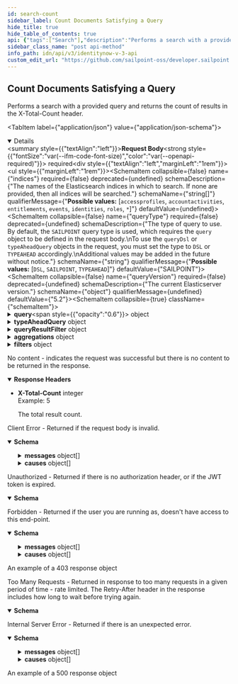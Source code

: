 ```yaml
---
id: search-count
sidebar_label: Count Documents Satisfying a Query
hide_title: true
hide_table_of_contents: true
api: {"tags":["Search"],"description":"Performs a search with a provided query and returns the count of results in the X-Total-Count header.","operationId":"searchCount","requestBody":{"content":{"application/json":{"schema":{"type":"object","properties":{"indices":{"description":"The names of the Elasticsearch indices in which to search. If none are provided, then all indices will be searched.","externalDocs":{"description":"Learn more about search indices here.","url":"https://documentation.sailpoint.com/saas/help/search/searchable-fields.html"},"type":"array","items":{"description":"Enum representing the currently supported indices.\nAdditional values may be added in the future without notice.","type":"string","enum":["accessprofiles","accountactivities","entitlements","events","identities","roles","*"],"example":"identities"},"example":["identities"]},"queryType":{"description":"The type of query to use.  By default, the `SAILPOINT` query type is used, which requires the `query` object to be defined in the request body.\nTo use the `queryDsl` or `typeAheadQuery` objects in the request, you must set the type to `DSL` or `TYPEAHEAD` accordingly.\nAdditional values may be added in the future without notice.","type":"string","enum":["DSL","SAILPOINT","TYPEAHEAD"],"default":"SAILPOINT","example":"SAILPOINT"},"queryVersion":{"allOf":[{"description":"The current Elasticserver version.","type":"string","default":"5.2","example":"5.2"},{"type":"string","description":"The version of the query object.\nThis version number will map to the version of Elasticsearch for the query strings and objects being used."}]},"query":{"type":"object","description":"Query parameters used to construct an Elasticsearch query object.","properties":{"query":{"description":"The query using the Elasticsearch [Query String Query](https://www.elastic.co/guide/en/elasticsearch/reference/5.2/query-dsl-query-string-query.html#query-string) syntax from the Query DSL extended by SailPoint to support Nested queries.","type":"string","example":"name:a*"},"fields":{"description":"The fields to which the specified query will be applied.  The available fields are dependent on the indice(s) being searched on.  Please refer to the response schema of this API for a list of available fields.","type":"array","items":{"type":"string"},"example":["name"]},"timeZone":{"description":"The time zone to be applied to any range query related to dates.","type":"string","example":"America/Chicago"},"innerHit":{"description":"The innerHit query object returns a flattened list of results for the specified nested type.","type":"object","required":["query","type"],"properties":{"query":{"description":"The search query using the Elasticsearch [Query String Query](https://www.elastic.co/guide/en/elasticsearch/reference/5.2/query-dsl-query-string-query.html#query-string) syntax from the Query DSL extended by SailPoint to support Nested queries.","type":"string","example":"source.name:\\\"Active Directory\\\""},"type":{"description":"The nested type to use in the inner hits query.  The nested type [Nested Type](https://www.elastic.co/guide/en/elasticsearch/reference/current/nested.html) refers to a document \"nested\" within another document. For example, an identity can have nested documents for access, accounts, and apps.","type":"string","example":"access"}}}}},"queryDsl":{"description":"The search query using the Elasticsearch [Query DSL](https://www.elastic.co/guide/en/elasticsearch/reference/7.10/query-dsl.html) syntax.","type":"object","example":{"match":{"name":"john.doe"}}},"typeAheadQuery":{"type":"object","description":"Query parameters used to construct an Elasticsearch type ahead query object.  The typeAheadQuery performs a search for top values beginning with the typed values. For example, typing \"Jo\" results in top hits matching \"Jo.\" Typing \"Job\" results in top hits matching \"Job.\" ","required":["query","field"],"properties":{"query":{"description":"The type ahead query string used to construct a phrase prefix match query.","type":"string","example":"Work"},"field":{"description":"The field on which to perform the type ahead search.","type":"string","example":"source.name"},"nestedType":{"description":"The nested type.","type":"string","example":"access"},"maxExpansions":{"description":"The number of suffixes the last term will be expanded into.\nInfluences the performance of the query and the number results returned.\nValid values: 1 to 1000.","type":"integer","format":"int32","minimum":1,"maximum":1000,"default":10,"example":10}}},"includeNested":{"description":"Indicates whether nested objects from returned search results should be included.","type":"boolean","default":true,"example":true},"queryResultFilter":{"type":"object","description":"Allows the query results to be filtered by specifying a list of fields to include and/or exclude from the result documents.","properties":{"includes":{"description":"The list of field names to include in the result documents.","type":"array","items":{"type":"string"},"example":["name","displayName"]},"excludes":{"description":"The list of field names to exclude from the result documents.","type":"array","items":{"type":"string"},"example":["stacktrace"]}}},"aggregationType":{"description":"Enum representing the currently available query languages for aggregations, which are used to perform calculations or groupings on search results.\n\nAdditional values may be added in the future without notice.\n","type":"string","enum":["DSL","SAILPOINT"],"default":"DSL","example":"DSL"},"aggregationsVersion":{"allOf":[{"description":"The current Elasticserver version.","type":"string","default":"5.2","example":"5.2"},{"type":"string","description":"The version of the language being used for aggregation queries.\nThis version number will map to the version of Elasticsearch for the aggregation query object."}]},"aggregationsDsl":{"description":"The aggregation search query using Elasticsearch [Aggregations](https://www.elastic.co/guide/en/elasticsearch/reference/5.2/search-aggregations.html) syntax.","type":"object","example":{}},"aggregations":{"description":"The aggregation’s specifications, such as the groupings and calculations to be performed.\n","allOf":[{"type":"object","properties":{"nested":{"type":"object","description":"The nested aggregation object.","required":["name","type"],"properties":{"name":{"description":"The name of the nested aggregate to be included in the result.","type":"string","example":"id"},"type":{"description":"The type of the nested object.","type":"string","example":"access"}}},"metric":{"type":"object","description":"The calculation done on the results of the query","required":["name","field"],"properties":{"name":{"description":"The name of the metric aggregate to be included in the result.\nIf the metric aggregation is omitted, the resulting aggregation will be a count of the documents in the search results.","type":"string","example":"Access Name Count"},"type":{"description":"Enum representing the currently supported metric aggregation types.\nAdditional values may be added in the future without notice.","type":"string","enum":["COUNT","UNIQUE_COUNT","AVG","SUM","MEDIAN","MIN","MAX"],"default":"UNIQUE_COUNT","example":"COUNT"},"field":{"description":"The field the calculation is performed on.\n\nPrefix the field name with '@' to reference a nested object.\n","type":"string","example":"@access.name"}}},"filter":{"type":"object","description":"An additional filter to constrain the results of the search query.","required":["name","field","value"],"properties":{"name":{"description":"The name of the filter aggregate to be included in the result.","type":"string","example":"Entitlements"},"type":{"description":"Enum representing the currently supported filter aggregation types.\nAdditional values may be added in the future without notice.","type":"string","enum":["TERM"],"default":"TERM","example":"TERM"},"field":{"description":"The search field to apply the filter to.\n\nPrefix the field name with '@' to reference a nested object.\n","type":"string","example":"access.type"},"value":{"description":"The value to filter on.","type":"string","example":"ENTITLEMENT"}}},"bucket":{"type":"object","description":"The bucket to group the results of the aggregation query by.","required":["name","field"],"properties":{"name":{"description":"The name of the bucket aggregate to be included in the result.","type":"string","example":"Identity Locations"},"type":{"description":"Enum representing the currently supported bucket aggregation types.\nAdditional values may be added in the future without notice.","type":"string","enum":["TERMS"],"default":"TERMS","example":"TERMS"},"field":{"description":"The field to bucket on.\nPrefix the field name with '@' to reference a nested object.","type":"string","example":"attributes.city"},"size":{"description":"Maximum number of buckets to include.","type":"integer","format":"int32","example":100},"minDocCount":{"description":"Minimum number of documents a bucket should have.","type":"integer","format":"int32","example":2}}}}},{"type":"object","properties":{"subAggregation":{"description":"Aggregation to be performed on the result of the parent bucket aggregation.","allOf":[{"type":"object","properties":{"nested":{"type":"object","description":"The nested aggregation object.","required":["name","type"],"properties":{"name":{"description":"The name of the nested aggregate to be included in the result.","type":"string","example":"id"},"type":{"description":"The type of the nested object.","type":"string","example":"access"}}},"metric":{"type":"object","description":"The calculation done on the results of the query","required":["name","field"],"properties":{"name":{"description":"The name of the metric aggregate to be included in the result.\nIf the metric aggregation is omitted, the resulting aggregation will be a count of the documents in the search results.","type":"string","example":"Access Name Count"},"type":{"description":"Enum representing the currently supported metric aggregation types.\nAdditional values may be added in the future without notice.","type":"string","enum":["COUNT","UNIQUE_COUNT","AVG","SUM","MEDIAN","MIN","MAX"],"default":"UNIQUE_COUNT","example":"COUNT"},"field":{"description":"The field the calculation is performed on.\n\nPrefix the field name with '@' to reference a nested object.\n","type":"string","example":"@access.name"}}},"filter":{"type":"object","description":"An additional filter to constrain the results of the search query.","required":["name","field","value"],"properties":{"name":{"description":"The name of the filter aggregate to be included in the result.","type":"string","example":"Entitlements"},"type":{"description":"Enum representing the currently supported filter aggregation types.\nAdditional values may be added in the future without notice.","type":"string","enum":["TERM"],"default":"TERM","example":"TERM"},"field":{"description":"The search field to apply the filter to.\n\nPrefix the field name with '@' to reference a nested object.\n","type":"string","example":"access.type"},"value":{"description":"The value to filter on.","type":"string","example":"ENTITLEMENT"}}},"bucket":{"type":"object","description":"The bucket to group the results of the aggregation query by.","required":["name","field"],"properties":{"name":{"description":"The name of the bucket aggregate to be included in the result.","type":"string","example":"Identity Locations"},"type":{"description":"Enum representing the currently supported bucket aggregation types.\nAdditional values may be added in the future without notice.","type":"string","enum":["TERMS"],"default":"TERMS","example":"TERMS"},"field":{"description":"The field to bucket on.\nPrefix the field name with '@' to reference a nested object.","type":"string","example":"attributes.city"},"size":{"description":"Maximum number of buckets to include.","type":"integer","format":"int32","example":100},"minDocCount":{"description":"Minimum number of documents a bucket should have.","type":"integer","format":"int32","example":2}}}}},{"type":"object","properties":{"subAggregation":{"type":"object","properties":{"nested":{"type":"object","description":"The nested aggregation object.","required":["name","type"],"properties":{"name":{"description":"The name of the nested aggregate to be included in the result.","type":"string","example":"id"},"type":{"description":"The type of the nested object.","type":"string","example":"access"}}},"metric":{"type":"object","description":"The calculation done on the results of the query","required":["name","field"],"properties":{"name":{"description":"The name of the metric aggregate to be included in the result.\nIf the metric aggregation is omitted, the resulting aggregation will be a count of the documents in the search results.","type":"string","example":"Access Name Count"},"type":{"description":"Enum representing the currently supported metric aggregation types.\nAdditional values may be added in the future without notice.","type":"string","enum":["COUNT","UNIQUE_COUNT","AVG","SUM","MEDIAN","MIN","MAX"],"default":"UNIQUE_COUNT","example":"COUNT"},"field":{"description":"The field the calculation is performed on.\n\nPrefix the field name with '@' to reference a nested object.\n","type":"string","example":"@access.name"}}},"filter":{"type":"object","description":"An additional filter to constrain the results of the search query.","required":["name","field","value"],"properties":{"name":{"description":"The name of the filter aggregate to be included in the result.","type":"string","example":"Entitlements"},"type":{"description":"Enum representing the currently supported filter aggregation types.\nAdditional values may be added in the future without notice.","type":"string","enum":["TERM"],"default":"TERM","example":"TERM"},"field":{"description":"The search field to apply the filter to.\n\nPrefix the field name with '@' to reference a nested object.\n","type":"string","example":"access.type"},"value":{"description":"The value to filter on.","type":"string","example":"ENTITLEMENT"}}},"bucket":{"type":"object","description":"The bucket to group the results of the aggregation query by.","required":["name","field"],"properties":{"name":{"description":"The name of the bucket aggregate to be included in the result.","type":"string","example":"Identity Locations"},"type":{"description":"Enum representing the currently supported bucket aggregation types.\nAdditional values may be added in the future without notice.","type":"string","enum":["TERMS"],"default":"TERMS","example":"TERMS"},"field":{"description":"The field to bucket on.\nPrefix the field name with '@' to reference a nested object.","type":"string","example":"attributes.city"},"size":{"description":"Maximum number of buckets to include.","type":"integer","format":"int32","example":100},"minDocCount":{"description":"Minimum number of documents a bucket should have.","type":"integer","format":"int32","example":2}}}},"description":"Aggregation to be performed on the result of the parent bucket aggregation."}}}]}}}]},"sort":{"description":"The fields to be used to sort the search results. Use + or - to specify the sort direction.","type":"array","items":{"type":"string","example":["displayName","+id"]}},"searchAfter":{"description":"Used to begin the search window at the values specified.\nThis parameter consists of the last values of the sorted fields in the current record set.\nThis is used to expand the Elasticsearch limit of 10K records by shifting the 10K window to begin at this value.\nIt is recommended that you always include the ID of the object in addition to any other fields on this parameter in order to ensure you don't get duplicate results while paging.\nFor example, when searching for identities, if you are sorting by displayName you will also want to include ID, for example [\"displayName\", \"id\"]. \nIf the last identity ID in the search result is 2c91808375d8e80a0175e1f88a575221 and the last displayName is \"John Doe\", then using that displayName and ID will start a new search after this identity.\nThe searchAfter value will look like [\"John Doe\",\"2c91808375d8e80a0175e1f88a575221\"]","type":"array","items":{"type":"string","example":["John Doe","2c91808375d8e80a0175e1f88a575221"]}},"filters":{"description":"The filters to be applied for each filtered field name.","type":"object","additionalProperties":{"type":"object","properties":{"type":{"description":"Enum representing the currently supported filter types.\nAdditional values may be added in the future without notice.","type":"string","enum":["EXISTS","RANGE","TERMS"],"example":"RANGE"},"range":{"type":"object","description":"The range of values to be filtered.","properties":{"lower":{"description":"The lower bound of the range.","type":"object","required":["value"],"properties":{"value":{"description":"The value of the range's endpoint.","type":"string","example":"1"},"inclusive":{"description":"Indicates if the endpoint is included in the range.","type":"boolean","default":false,"example":false}}},"upper":{"description":"The upper bound of the range.","type":"object","required":["value"],"properties":{"value":{"description":"The value of the range's endpoint.","type":"string","example":"1"},"inclusive":{"description":"Indicates if the endpoint is included in the range.","type":"boolean","default":false,"example":false}}}}},"terms":{"description":"The terms to be filtered.","type":"array","items":{"type":"string","example":"account_count"}},"exclude":{"description":"Indicates if the filter excludes results.","type":"boolean","default":false,"example":false}}},"example":{}}}},"examples":{"query-timeZone":{"summary":"Query with TimeZone","value":{"indices":["identities"],"query":{"query":"created: [2022-05-19T19:26:03.351Z TO now]","timeZone":"America/Los_Angeles"}}}}}},"required":true},"responses":{"204":{"description":"No content - indicates the request was successful but there is no content to be returned in the response.","headers":{"X-Total-Count":{"description":"The total result count.","schema":{"type":"integer"},"example":5}}},"400":{"description":"Client Error - Returned if the request body is invalid.","content":{"application/json":{"schema":{"type":"object","properties":{"detailCode":{"type":"string","description":"Fine-grained error code providing more detail of the error.","example":"400.1 Bad Request Content"},"trackingId":{"type":"string","description":"Unique tracking id for the error.","example":"e7eab60924f64aa284175b9fa3309599"},"messages":{"type":"array","description":"Generic localized reason for error","items":{"type":"object","properties":{"locale":{"type":"string","description":"The locale for the message text, a BCP 47 language tag.","example":"en-US"},"localeOrigin":{"type":"string","enum":["DEFAULT","REQUEST"],"description":"An indicator of how the locale was selected. *DEFAULT* means the locale is the system default. *REQUEST* means the locale was selected from the request context (i.e., best match based on the *Accept-Language* header). Additional values may be added in the future without notice.","example":"DEFAULT"},"text":{"type":"string","description":"Actual text of the error message in the indicated locale.","example":"The request was syntactically correct but its content is semantically invalid."}}}},"causes":{"type":"array","description":"Plain-text descriptive reasons to provide additional detail to the text provided in the messages field","items":{"type":"object","properties":{"locale":{"type":"string","description":"The locale for the message text, a BCP 47 language tag.","example":"en-US"},"localeOrigin":{"type":"string","enum":["DEFAULT","REQUEST"],"description":"An indicator of how the locale was selected. *DEFAULT* means the locale is the system default. *REQUEST* means the locale was selected from the request context (i.e., best match based on the *Accept-Language* header). Additional values may be added in the future without notice.","example":"DEFAULT"},"text":{"type":"string","description":"Actual text of the error message in the indicated locale.","example":"The request was syntactically correct but its content is semantically invalid."}}}}}}}}},"401":{"description":"Unauthorized - Returned if there is no authorization header, or if the JWT token is expired.","content":{"application/json":{"schema":{"type":"object","properties":{"error":{"description":"A message describing the error","example":"JWT validation failed: JWT is expired"}}}}}},"403":{"description":"Forbidden - Returned if the user you are running as, doesn't have access to this end-point.","content":{"application/json":{"schema":{"type":"object","properties":{"detailCode":{"type":"string","description":"Fine-grained error code providing more detail of the error.","example":"400.1 Bad Request Content"},"trackingId":{"type":"string","description":"Unique tracking id for the error.","example":"e7eab60924f64aa284175b9fa3309599"},"messages":{"type":"array","description":"Generic localized reason for error","items":{"type":"object","properties":{"locale":{"type":"string","description":"The locale for the message text, a BCP 47 language tag.","example":"en-US"},"localeOrigin":{"type":"string","enum":["DEFAULT","REQUEST"],"description":"An indicator of how the locale was selected. *DEFAULT* means the locale is the system default. *REQUEST* means the locale was selected from the request context (i.e., best match based on the *Accept-Language* header). Additional values may be added in the future without notice.","example":"DEFAULT"},"text":{"type":"string","description":"Actual text of the error message in the indicated locale.","example":"The request was syntactically correct but its content is semantically invalid."}}}},"causes":{"type":"array","description":"Plain-text descriptive reasons to provide additional detail to the text provided in the messages field","items":{"type":"object","properties":{"locale":{"type":"string","description":"The locale for the message text, a BCP 47 language tag.","example":"en-US"},"localeOrigin":{"type":"string","enum":["DEFAULT","REQUEST"],"description":"An indicator of how the locale was selected. *DEFAULT* means the locale is the system default. *REQUEST* means the locale was selected from the request context (i.e., best match based on the *Accept-Language* header). Additional values may be added in the future without notice.","example":"DEFAULT"},"text":{"type":"string","description":"Actual text of the error message in the indicated locale.","example":"The request was syntactically correct but its content is semantically invalid."}}}}}},"examples":{"403":{"summary":"An example of a 403 response object","value":{"detailCode":"403 Forbidden","trackingId":"b21b1f7ce4da4d639f2c62a57171b427","messages":[{"locale":"en-US","localeOrigin":"DEFAULT","text":"The server understood the request but refuses to authorize it."}]}}}}}},"429":{"description":"Too Many Requests - Returned in response to too many requests in a given period of time - rate limited. The Retry-After header in the response includes how long to wait before trying again.","content":{"application/json":{"schema":{"type":"object","properties":{"message":{"description":"A message describing the error","example":" Rate Limit Exceeded "}}}}}},"500":{"description":"Internal Server Error - Returned if there is an unexpected error.","content":{"application/json":{"schema":{"type":"object","properties":{"detailCode":{"type":"string","description":"Fine-grained error code providing more detail of the error.","example":"400.1 Bad Request Content"},"trackingId":{"type":"string","description":"Unique tracking id for the error.","example":"e7eab60924f64aa284175b9fa3309599"},"messages":{"type":"array","description":"Generic localized reason for error","items":{"type":"object","properties":{"locale":{"type":"string","description":"The locale for the message text, a BCP 47 language tag.","example":"en-US"},"localeOrigin":{"type":"string","enum":["DEFAULT","REQUEST"],"description":"An indicator of how the locale was selected. *DEFAULT* means the locale is the system default. *REQUEST* means the locale was selected from the request context (i.e., best match based on the *Accept-Language* header). Additional values may be added in the future without notice.","example":"DEFAULT"},"text":{"type":"string","description":"Actual text of the error message in the indicated locale.","example":"The request was syntactically correct but its content is semantically invalid."}}}},"causes":{"type":"array","description":"Plain-text descriptive reasons to provide additional detail to the text provided in the messages field","items":{"type":"object","properties":{"locale":{"type":"string","description":"The locale for the message text, a BCP 47 language tag.","example":"en-US"},"localeOrigin":{"type":"string","enum":["DEFAULT","REQUEST"],"description":"An indicator of how the locale was selected. *DEFAULT* means the locale is the system default. *REQUEST* means the locale was selected from the request context (i.e., best match based on the *Accept-Language* header). Additional values may be added in the future without notice.","example":"DEFAULT"},"text":{"type":"string","description":"Actual text of the error message in the indicated locale.","example":"The request was syntactically correct but its content is semantically invalid."}}}}}},"examples":{"500":{"summary":"An example of a 500 response object","value":{"detailCode":"500.0 Internal Fault","trackingId":"b21b1f7ce4da4d639f2c62a57171b427","messages":[{"locale":"en-US","localeOrigin":"DEFAULT","text":"An internal fault occurred."}]}}}}}}},"method":"post","path":"/search/count","servers":[{"url":"https://{tenant}.api.identitynow.com/v3","description":"This is the production API server.","variables":{"tenant":{"default":"sailpoint","description":"This is the name of your tenant, typically your company's name."}}}],"security":[{"oauth2":[]}],"securitySchemes":{"oauth2":{"type":"oauth2","description":"OAuth2 Bearer token (JWT). See [IdentityNow REST API Authentication](https://developer.sailpoint.com/idn/api/authentication) for more information.\n- Directions for generating a [personal access token](https://developer.sailpoint.com/idn/api/authentication#personal-access-tokens)\n- Directions using [client credentials flow](https://developer.sailpoint.com/idn/api/authentication#client-credentials-grant-flow)\n- Directions for using [authorization code flow](https://developer.sailpoint.com/idn/api/authentication#authorization-code-grant-flow)\n\nWhich authentication method should I choose?  See our [guide](https://developer.sailpoint.com/idn/api/authentication#which-oauth-20-grant-flow-should-i-use)\n\nLearn more about how to find your `tokenUrl` and `authorizationUrl` [in our docs](https://developer.sailpoint.com/idn/api/authentication#find-your-tenants-oauth-details)\n","flows":{"clientCredentials":{"tokenUrl":"https://tenant.api.identitynow.com/oauth/token","scopes":{"sp:scopes:default":"default scope","sp:scopes:all":"access to all scopes"}},"authorizationCode":{"authorizationUrl":"https://tenant.identitynow.com/oauth/authorize","tokenUrl":"https://tenant.api.identitynow.com/oauth/token","scopes":{"sp:scopes:default":"default scope","sp:scopes:all":"access to all scopes"}}}}},"jsonRequestBodyExample":{"indices":["identities"],"queryType":"SAILPOINT","queryVersion":"5.2","query":{"query":"name:a*","fields":["name"],"timeZone":"America/Chicago","innerHit":{"query":"source.name:\\\"Active Directory\\\"","type":"access"}},"queryDsl":{"match":{"name":"john.doe"}},"typeAheadQuery":{"query":"Work","field":"source.name","nestedType":"access","maxExpansions":10},"includeNested":true,"queryResultFilter":{"includes":["name","displayName"],"excludes":["stacktrace"]},"aggregationType":"DSL","aggregationsVersion":"5.2","aggregationsDsl":{},"aggregations":{"nested":{"name":"id","type":"access"},"metric":{"name":"Access Name Count","type":"COUNT","field":"@access.name"},"filter":{"name":"Entitlements","type":"TERM","field":"access.type","value":"ENTITLEMENT"},"bucket":{"name":"Identity Locations","type":"TERMS","field":"attributes.city","size":100,"minDocCount":2},"subAggregation":{"nested":{"name":"id","type":"access"},"metric":{"name":"Access Name Count","type":"COUNT","field":"@access.name"},"filter":{"name":"Entitlements","type":"TERM","field":"access.type","value":"ENTITLEMENT"},"bucket":{"name":"Identity Locations","type":"TERMS","field":"attributes.city","size":100,"minDocCount":2},"subAggregation":{"nested":{"name":"id","type":"access"},"metric":{"name":"Access Name Count","type":"COUNT","field":"@access.name"},"filter":{"name":"Entitlements","type":"TERM","field":"access.type","value":"ENTITLEMENT"},"bucket":{"name":"Identity Locations","type":"TERMS","field":"attributes.city","size":100,"minDocCount":2}}}},"sort":[["displayName","+id"]],"searchAfter":[["John Doe","2c91808375d8e80a0175e1f88a575221"]],"filters":{}},"info":{"title":"IdentityNow V3 API","description":"Use these APIs to interact with the IdentityNow platform to achieve repeatable, automated processes with greater scalability. We encourage you to join the SailPoint Developer Community forum at https://developer.sailpoint.com/discuss to connect with other developers using our APIs.","termsOfService":"https://developer.sailpoint.com/discuss/tos","contact":{"name":"Developer Relations","url":"https://developer.sailpoint.com/discuss/api-help"},"license":{"name":"MIT","url":"https://opensource.org/licenses/MIT"},"version":"3.0.0"},"postman":{"name":"Count Documents Satisfying a Query","description":{"content":"Performs a search with a provided query and returns the count of results in the X-Total-Count header.","type":"text/plain"},"url":{"path":["search","count"],"host":["{{baseUrl}}"],"query":[],"variable":[]},"header":[{"key":"Content-Type","value":"application/json"},{"key":"Accept","value":"application/json"}],"method":"POST","body":{"mode":"raw","raw":"\"\"","options":{"raw":{"language":"json"}}}}}
sidebar_class_name: "post api-method"
info_path: idn/api/v3/identitynow-v-3-api
custom_edit_url: "https://github.com/sailpoint-oss/developer.sailpoint.com/issues/new?assignees=&labels=&template=bug-report.md&title=%5BBug%5D+Your+Bug+Report+Here Requesting changes to 'Count Documents Satisfying a Query' (search-count)"
---
```



## Count Documents Satisfying a Query



Performs a search with a provided query and returns the count of results in the X-Total-Count header.

<MimeTabs><TabItem label={"application/json"} value={"application/json-schema"}><details style={{}} data-collapsed={false} open={true}><summary style={{"textAlign":"left"}}><strong>Request Body</strong><strong style={{"fontSize":"var(--ifm-code-font-size)","color":"var(--openapi-required)"}}> required</strong></summary><div style={{"textAlign":"left","marginLeft":"1rem"}}></div><ul style={{"marginLeft":"1rem"}}><SchemaItem collapsible={false} name={"indices"} required={false} deprecated={undefined} schemaDescription={"The names of the Elasticsearch indices in which to search. If none are provided, then all indices will be searched."} schemaName={"string[]"} qualifierMessage={"**Possible values:** [`accessprofiles`, `accountactivities`, `entitlements`, `events`, `identities`, `roles`, `*`]"} defaultValue={undefined}></SchemaItem><SchemaItem collapsible={false} name={"queryType"} required={false} deprecated={undefined} schemaDescription={"The type of query to use.  By default, the `SAILPOINT` query type is used, which requires the `query` object to be defined in the request body.\nTo use the `queryDsl` or `typeAheadQuery` objects in the request, you must set the type to `DSL` or `TYPEAHEAD` accordingly.\nAdditional values may be added in the future without notice."} schemaName={"string"} qualifierMessage={"**Possible values:** [`DSL`, `SAILPOINT`, `TYPEAHEAD`]"} defaultValue={"SAILPOINT"}></SchemaItem><SchemaItem collapsible={false} name={"queryVersion"} required={false} deprecated={undefined} schemaDescription={"The current Elasticserver version."} schemaName={"object"} qualifierMessage={undefined} defaultValue={"5.2"}></SchemaItem><SchemaItem collapsible={true} className={"schemaItem"}><details style={{}}><summary style={{}}><strong>query</strong><span style={{"opacity":"0.6"}}> object</span></summary><div style={{"marginLeft":"1rem"}}><div style={{"marginTop":".5rem","marginBottom":".5rem"}}>

Query parameters used to construct an Elasticsearch query object.

</div><SchemaItem collapsible={false} name={"query"} required={false} deprecated={undefined} schemaDescription={"The query using the Elasticsearch [Query String Query](https://www.elastic.co/guide/en/elasticsearch/reference/5.2/query-dsl-query-string-query.html#query-string) syntax from the Query DSL extended by SailPoint to support Nested queries."} schemaName={"string"} qualifierMessage={undefined} defaultValue={undefined}></SchemaItem><SchemaItem collapsible={false} name={"fields"} required={false} deprecated={undefined} schemaDescription={"The fields to which the specified query will be applied.  The available fields are dependent on the indice(s) being searched on.  Please refer to the response schema of this API for a list of available fields."} schemaName={"string[]"} qualifierMessage={undefined} defaultValue={undefined}></SchemaItem><SchemaItem collapsible={false} name={"timeZone"} required={false} deprecated={undefined} schemaDescription={"The time zone to be applied to any range query related to dates."} schemaName={"string"} qualifierMessage={undefined} defaultValue={undefined}></SchemaItem><SchemaItem collapsible={true} className={"schemaItem"}><details style={{}}><summary style={{}}><strong>innerHit</strong><span style={{"opacity":"0.6"}}> object</span></summary><div style={{"marginLeft":"1rem"}}><div style={{"marginTop":".5rem","marginBottom":".5rem"}}>

The innerHit query object returns a flattened list of results for the specified nested type.

</div><SchemaItem collapsible={false} name={"query"} required={true} deprecated={undefined} schemaDescription={"The search query using the Elasticsearch [Query String Query](https://www.elastic.co/guide/en/elasticsearch/reference/5.2/query-dsl-query-string-query.html#query-string) syntax from the Query DSL extended by SailPoint to support Nested queries."} schemaName={"string"} qualifierMessage={undefined} defaultValue={undefined}></SchemaItem><SchemaItem collapsible={false} name={"type"} required={true} deprecated={undefined} schemaDescription={"The nested type to use in the inner hits query.  The nested type [Nested Type](https://www.elastic.co/guide/en/elasticsearch/reference/current/nested.html) refers to a document \"nested\" within another document. For example, an identity can have nested documents for access, accounts, and apps."} schemaName={"string"} qualifierMessage={undefined} defaultValue={undefined}></SchemaItem></div></details></SchemaItem></div></details></SchemaItem><SchemaItem collapsible={false} name={"queryDsl"} required={false} deprecated={undefined} schemaDescription={"The search query using the Elasticsearch [Query DSL](https://www.elastic.co/guide/en/elasticsearch/reference/7.10/query-dsl.html) syntax."} schemaName={"object"} qualifierMessage={undefined} defaultValue={undefined}></SchemaItem><SchemaItem collapsible={true} className={"schemaItem"}><details style={{}}><summary style={{}}><strong>typeAheadQuery</strong><span style={{"opacity":"0.6"}}> object</span></summary><div style={{"marginLeft":"1rem"}}><div style={{"marginTop":".5rem","marginBottom":".5rem"}}>

Query parameters used to construct an Elasticsearch type ahead query object.  The typeAheadQuery performs a search for top values beginning with the typed values. For example, typing "Jo" results in top hits matching "Jo." Typing "Job" results in top hits matching "Job." 

</div><SchemaItem collapsible={false} name={"query"} required={true} deprecated={undefined} schemaDescription={"The type ahead query string used to construct a phrase prefix match query."} schemaName={"string"} qualifierMessage={undefined} defaultValue={undefined}></SchemaItem><SchemaItem collapsible={false} name={"field"} required={true} deprecated={undefined} schemaDescription={"The field on which to perform the type ahead search."} schemaName={"string"} qualifierMessage={undefined} defaultValue={undefined}></SchemaItem><SchemaItem collapsible={false} name={"nestedType"} required={false} deprecated={undefined} schemaDescription={"The nested type."} schemaName={"string"} qualifierMessage={undefined} defaultValue={undefined}></SchemaItem><SchemaItem collapsible={false} name={"maxExpansions"} required={false} deprecated={undefined} schemaDescription={"The number of suffixes the last term will be expanded into.\nInfluences the performance of the query and the number results returned.\nValid values: 1 to 1000."} schemaName={"int32"} qualifierMessage={"**Possible values:** `>= 1` and `<= 1000`"} defaultValue={10}></SchemaItem></div></details></SchemaItem><SchemaItem collapsible={false} name={"includeNested"} required={false} deprecated={undefined} schemaDescription={"Indicates whether nested objects from returned search results should be included."} schemaName={"boolean"} qualifierMessage={undefined} defaultValue={true}></SchemaItem><SchemaItem collapsible={true} className={"schemaItem"}><details style={{}}><summary style={{}}><strong>queryResultFilter</strong><span style={{"opacity":"0.6"}}> object</span></summary><div style={{"marginLeft":"1rem"}}><div style={{"marginTop":".5rem","marginBottom":".5rem"}}>

Allows the query results to be filtered by specifying a list of fields to include and/or exclude from the result documents.

</div><SchemaItem collapsible={false} name={"includes"} required={false} deprecated={undefined} schemaDescription={"The list of field names to include in the result documents."} schemaName={"string[]"} qualifierMessage={undefined} defaultValue={undefined}></SchemaItem><SchemaItem collapsible={false} name={"excludes"} required={false} deprecated={undefined} schemaDescription={"The list of field names to exclude from the result documents."} schemaName={"string[]"} qualifierMessage={undefined} defaultValue={undefined}></SchemaItem></div></details></SchemaItem><SchemaItem collapsible={false} name={"aggregationType"} required={false} deprecated={undefined} schemaDescription={"Enum representing the currently available query languages for aggregations, which are used to perform calculations or groupings on search results.\n\nAdditional values may be added in the future without notice.\n"} schemaName={"string"} qualifierMessage={"**Possible values:** [`DSL`, `SAILPOINT`]"} defaultValue={"DSL"}></SchemaItem><SchemaItem collapsible={false} name={"aggregationsVersion"} required={false} deprecated={undefined} schemaDescription={"The current Elasticserver version."} schemaName={"object"} qualifierMessage={undefined} defaultValue={"5.2"}></SchemaItem><SchemaItem collapsible={false} name={"aggregationsDsl"} required={false} deprecated={undefined} schemaDescription={"The aggregation search query using Elasticsearch [Aggregations](https://www.elastic.co/guide/en/elasticsearch/reference/5.2/search-aggregations.html) syntax."} schemaName={"object"} qualifierMessage={undefined} defaultValue={undefined}></SchemaItem><SchemaItem collapsible={true} className={"schemaItem"}><details style={{}}><summary style={{}}><strong>aggregations</strong><span style={{"opacity":"0.6"}}> object</span></summary><div style={{"marginLeft":"1rem"}}><SchemaItem collapsible={true} className={"schemaItem"}><details style={{}}><summary style={{}}><strong>nested</strong><span style={{"opacity":"0.6"}}> object</span></summary><div style={{"marginLeft":"1rem"}}><div style={{"marginTop":".5rem","marginBottom":".5rem"}}>

The nested aggregation object.

</div><SchemaItem collapsible={false} name={"name"} required={true} deprecated={undefined} schemaDescription={"The name of the nested aggregate to be included in the result."} schemaName={"string"} qualifierMessage={undefined} defaultValue={undefined}></SchemaItem><SchemaItem collapsible={false} name={"type"} required={true} deprecated={undefined} schemaDescription={"The type of the nested object."} schemaName={"string"} qualifierMessage={undefined} defaultValue={undefined}></SchemaItem></div></details></SchemaItem><SchemaItem collapsible={true} className={"schemaItem"}><details style={{}}><summary style={{}}><strong>metric</strong><span style={{"opacity":"0.6"}}> object</span></summary><div style={{"marginLeft":"1rem"}}><div style={{"marginTop":".5rem","marginBottom":".5rem"}}>

The calculation done on the results of the query

</div><SchemaItem collapsible={false} name={"name"} required={true} deprecated={undefined} schemaDescription={"The name of the metric aggregate to be included in the result.\nIf the metric aggregation is omitted, the resulting aggregation will be a count of the documents in the search results."} schemaName={"string"} qualifierMessage={undefined} defaultValue={undefined}></SchemaItem><SchemaItem collapsible={false} name={"type"} required={false} deprecated={undefined} schemaDescription={"Enum representing the currently supported metric aggregation types.\nAdditional values may be added in the future without notice."} schemaName={"string"} qualifierMessage={"**Possible values:** [`COUNT`, `UNIQUE_COUNT`, `AVG`, `SUM`, `MEDIAN`, `MIN`, `MAX`]"} defaultValue={"UNIQUE_COUNT"}></SchemaItem><SchemaItem collapsible={false} name={"field"} required={true} deprecated={undefined} schemaDescription={"The field the calculation is performed on.\n\nPrefix the field name with '@' to reference a nested object.\n"} schemaName={"string"} qualifierMessage={undefined} defaultValue={undefined}></SchemaItem></div></details></SchemaItem><SchemaItem collapsible={true} className={"schemaItem"}><details style={{}}><summary style={{}}><strong>filter</strong><span style={{"opacity":"0.6"}}> object</span></summary><div style={{"marginLeft":"1rem"}}><div style={{"marginTop":".5rem","marginBottom":".5rem"}}>

An additional filter to constrain the results of the search query.

</div><SchemaItem collapsible={false} name={"name"} required={true} deprecated={undefined} schemaDescription={"The name of the filter aggregate to be included in the result."} schemaName={"string"} qualifierMessage={undefined} defaultValue={undefined}></SchemaItem><SchemaItem collapsible={false} name={"type"} required={false} deprecated={undefined} schemaDescription={"Enum representing the currently supported filter aggregation types.\nAdditional values may be added in the future without notice."} schemaName={"string"} qualifierMessage={"**Possible values:** [`TERM`]"} defaultValue={"TERM"}></SchemaItem><SchemaItem collapsible={false} name={"field"} required={true} deprecated={undefined} schemaDescription={"The search field to apply the filter to.\n\nPrefix the field name with '@' to reference a nested object.\n"} schemaName={"string"} qualifierMessage={undefined} defaultValue={undefined}></SchemaItem><SchemaItem collapsible={false} name={"value"} required={true} deprecated={undefined} schemaDescription={"The value to filter on."} schemaName={"string"} qualifierMessage={undefined} defaultValue={undefined}></SchemaItem></div></details></SchemaItem><SchemaItem collapsible={true} className={"schemaItem"}><details style={{}}><summary style={{}}><strong>bucket</strong><span style={{"opacity":"0.6"}}> object</span></summary><div style={{"marginLeft":"1rem"}}><div style={{"marginTop":".5rem","marginBottom":".5rem"}}>

The bucket to group the results of the aggregation query by.

</div><SchemaItem collapsible={false} name={"name"} required={true} deprecated={undefined} schemaDescription={"The name of the bucket aggregate to be included in the result."} schemaName={"string"} qualifierMessage={undefined} defaultValue={undefined}></SchemaItem><SchemaItem collapsible={false} name={"type"} required={false} deprecated={undefined} schemaDescription={"Enum representing the currently supported bucket aggregation types.\nAdditional values may be added in the future without notice."} schemaName={"string"} qualifierMessage={"**Possible values:** [`TERMS`]"} defaultValue={"TERMS"}></SchemaItem><SchemaItem collapsible={false} name={"field"} required={true} deprecated={undefined} schemaDescription={"The field to bucket on.\nPrefix the field name with '@' to reference a nested object."} schemaName={"string"} qualifierMessage={undefined} defaultValue={undefined}></SchemaItem><SchemaItem collapsible={false} name={"size"} required={false} deprecated={undefined} schemaDescription={"Maximum number of buckets to include."} schemaName={"int32"} qualifierMessage={undefined} defaultValue={undefined}></SchemaItem><SchemaItem collapsible={false} name={"minDocCount"} required={false} deprecated={undefined} schemaDescription={"Minimum number of documents a bucket should have."} schemaName={"int32"} qualifierMessage={undefined} defaultValue={undefined}></SchemaItem></div></details></SchemaItem><SchemaItem collapsible={true} className={"schemaItem"}><details style={{}}><summary style={{}}><strong>subAggregation</strong><span style={{"opacity":"0.6"}}> object</span></summary><div style={{"marginLeft":"1rem"}}><div style={{"marginTop":".5rem","marginBottom":".5rem"}}>

Aggregation to be performed on the result of the parent bucket aggregation.

</div><SchemaItem collapsible={true} className={"schemaItem"}><details style={{}}><summary style={{}}><strong>nested</strong><span style={{"opacity":"0.6"}}> object</span></summary><div style={{"marginLeft":"1rem"}}><div style={{"marginTop":".5rem","marginBottom":".5rem"}}>

The nested aggregation object.

</div><SchemaItem collapsible={false} name={"name"} required={true} deprecated={undefined} schemaDescription={"The name of the nested aggregate to be included in the result."} schemaName={"string"} qualifierMessage={undefined} defaultValue={undefined}></SchemaItem><SchemaItem collapsible={false} name={"type"} required={true} deprecated={undefined} schemaDescription={"The type of the nested object."} schemaName={"string"} qualifierMessage={undefined} defaultValue={undefined}></SchemaItem></div></details></SchemaItem><SchemaItem collapsible={true} className={"schemaItem"}><details style={{}}><summary style={{}}><strong>metric</strong><span style={{"opacity":"0.6"}}> object</span></summary><div style={{"marginLeft":"1rem"}}><div style={{"marginTop":".5rem","marginBottom":".5rem"}}>

The calculation done on the results of the query

</div><SchemaItem collapsible={false} name={"name"} required={true} deprecated={undefined} schemaDescription={"The name of the metric aggregate to be included in the result.\nIf the metric aggregation is omitted, the resulting aggregation will be a count of the documents in the search results."} schemaName={"string"} qualifierMessage={undefined} defaultValue={undefined}></SchemaItem><SchemaItem collapsible={false} name={"type"} required={false} deprecated={undefined} schemaDescription={"Enum representing the currently supported metric aggregation types.\nAdditional values may be added in the future without notice."} schemaName={"string"} qualifierMessage={"**Possible values:** [`COUNT`, `UNIQUE_COUNT`, `AVG`, `SUM`, `MEDIAN`, `MIN`, `MAX`]"} defaultValue={"UNIQUE_COUNT"}></SchemaItem><SchemaItem collapsible={false} name={"field"} required={true} deprecated={undefined} schemaDescription={"The field the calculation is performed on.\n\nPrefix the field name with '@' to reference a nested object.\n"} schemaName={"string"} qualifierMessage={undefined} defaultValue={undefined}></SchemaItem></div></details></SchemaItem><SchemaItem collapsible={true} className={"schemaItem"}><details style={{}}><summary style={{}}><strong>filter</strong><span style={{"opacity":"0.6"}}> object</span></summary><div style={{"marginLeft":"1rem"}}><div style={{"marginTop":".5rem","marginBottom":".5rem"}}>

An additional filter to constrain the results of the search query.

</div><SchemaItem collapsible={false} name={"name"} required={true} deprecated={undefined} schemaDescription={"The name of the filter aggregate to be included in the result."} schemaName={"string"} qualifierMessage={undefined} defaultValue={undefined}></SchemaItem><SchemaItem collapsible={false} name={"type"} required={false} deprecated={undefined} schemaDescription={"Enum representing the currently supported filter aggregation types.\nAdditional values may be added in the future without notice."} schemaName={"string"} qualifierMessage={"**Possible values:** [`TERM`]"} defaultValue={"TERM"}></SchemaItem><SchemaItem collapsible={false} name={"field"} required={true} deprecated={undefined} schemaDescription={"The search field to apply the filter to.\n\nPrefix the field name with '@' to reference a nested object.\n"} schemaName={"string"} qualifierMessage={undefined} defaultValue={undefined}></SchemaItem><SchemaItem collapsible={false} name={"value"} required={true} deprecated={undefined} schemaDescription={"The value to filter on."} schemaName={"string"} qualifierMessage={undefined} defaultValue={undefined}></SchemaItem></div></details></SchemaItem><SchemaItem collapsible={true} className={"schemaItem"}><details style={{}}><summary style={{}}><strong>bucket</strong><span style={{"opacity":"0.6"}}> object</span></summary><div style={{"marginLeft":"1rem"}}><div style={{"marginTop":".5rem","marginBottom":".5rem"}}>

The bucket to group the results of the aggregation query by.

</div><SchemaItem collapsible={false} name={"name"} required={true} deprecated={undefined} schemaDescription={"The name of the bucket aggregate to be included in the result."} schemaName={"string"} qualifierMessage={undefined} defaultValue={undefined}></SchemaItem><SchemaItem collapsible={false} name={"type"} required={false} deprecated={undefined} schemaDescription={"Enum representing the currently supported bucket aggregation types.\nAdditional values may be added in the future without notice."} schemaName={"string"} qualifierMessage={"**Possible values:** [`TERMS`]"} defaultValue={"TERMS"}></SchemaItem><SchemaItem collapsible={false} name={"field"} required={true} deprecated={undefined} schemaDescription={"The field to bucket on.\nPrefix the field name with '@' to reference a nested object."} schemaName={"string"} qualifierMessage={undefined} defaultValue={undefined}></SchemaItem><SchemaItem collapsible={false} name={"size"} required={false} deprecated={undefined} schemaDescription={"Maximum number of buckets to include."} schemaName={"int32"} qualifierMessage={undefined} defaultValue={undefined}></SchemaItem><SchemaItem collapsible={false} name={"minDocCount"} required={false} deprecated={undefined} schemaDescription={"Minimum number of documents a bucket should have."} schemaName={"int32"} qualifierMessage={undefined} defaultValue={undefined}></SchemaItem></div></details></SchemaItem><SchemaItem collapsible={true} className={"schemaItem"}><details style={{}}><summary style={{}}><strong>subAggregation</strong><span style={{"opacity":"0.6"}}> object</span></summary><div style={{"marginLeft":"1rem"}}><div style={{"marginTop":".5rem","marginBottom":".5rem"}}>

Aggregation to be performed on the result of the parent bucket aggregation.

</div><SchemaItem collapsible={true} className={"schemaItem"}><details style={{}}><summary style={{}}><strong>nested</strong><span style={{"opacity":"0.6"}}> object</span></summary><div style={{"marginLeft":"1rem"}}><div style={{"marginTop":".5rem","marginBottom":".5rem"}}>

The nested aggregation object.

</div><SchemaItem collapsible={false} name={"name"} required={true} deprecated={undefined} schemaDescription={"The name of the nested aggregate to be included in the result."} schemaName={"string"} qualifierMessage={undefined} defaultValue={undefined}></SchemaItem><SchemaItem collapsible={false} name={"type"} required={true} deprecated={undefined} schemaDescription={"The type of the nested object."} schemaName={"string"} qualifierMessage={undefined} defaultValue={undefined}></SchemaItem></div></details></SchemaItem><SchemaItem collapsible={true} className={"schemaItem"}><details style={{}}><summary style={{}}><strong>metric</strong><span style={{"opacity":"0.6"}}> object</span></summary><div style={{"marginLeft":"1rem"}}><div style={{"marginTop":".5rem","marginBottom":".5rem"}}>

The calculation done on the results of the query

</div><SchemaItem collapsible={false} name={"name"} required={true} deprecated={undefined} schemaDescription={"The name of the metric aggregate to be included in the result.\nIf the metric aggregation is omitted, the resulting aggregation will be a count of the documents in the search results."} schemaName={"string"} qualifierMessage={undefined} defaultValue={undefined}></SchemaItem><SchemaItem collapsible={false} name={"type"} required={false} deprecated={undefined} schemaDescription={"Enum representing the currently supported metric aggregation types.\nAdditional values may be added in the future without notice."} schemaName={"string"} qualifierMessage={"**Possible values:** [`COUNT`, `UNIQUE_COUNT`, `AVG`, `SUM`, `MEDIAN`, `MIN`, `MAX`]"} defaultValue={"UNIQUE_COUNT"}></SchemaItem><SchemaItem collapsible={false} name={"field"} required={true} deprecated={undefined} schemaDescription={"The field the calculation is performed on.\n\nPrefix the field name with '@' to reference a nested object.\n"} schemaName={"string"} qualifierMessage={undefined} defaultValue={undefined}></SchemaItem></div></details></SchemaItem><SchemaItem collapsible={true} className={"schemaItem"}><details style={{}}><summary style={{}}><strong>filter</strong><span style={{"opacity":"0.6"}}> object</span></summary><div style={{"marginLeft":"1rem"}}><div style={{"marginTop":".5rem","marginBottom":".5rem"}}>

An additional filter to constrain the results of the search query.

</div><SchemaItem collapsible={false} name={"name"} required={true} deprecated={undefined} schemaDescription={"The name of the filter aggregate to be included in the result."} schemaName={"string"} qualifierMessage={undefined} defaultValue={undefined}></SchemaItem><SchemaItem collapsible={false} name={"type"} required={false} deprecated={undefined} schemaDescription={"Enum representing the currently supported filter aggregation types.\nAdditional values may be added in the future without notice."} schemaName={"string"} qualifierMessage={"**Possible values:** [`TERM`]"} defaultValue={"TERM"}></SchemaItem><SchemaItem collapsible={false} name={"field"} required={true} deprecated={undefined} schemaDescription={"The search field to apply the filter to.\n\nPrefix the field name with '@' to reference a nested object.\n"} schemaName={"string"} qualifierMessage={undefined} defaultValue={undefined}></SchemaItem><SchemaItem collapsible={false} name={"value"} required={true} deprecated={undefined} schemaDescription={"The value to filter on."} schemaName={"string"} qualifierMessage={undefined} defaultValue={undefined}></SchemaItem></div></details></SchemaItem><SchemaItem collapsible={true} className={"schemaItem"}><details style={{}}><summary style={{}}><strong>bucket</strong><span style={{"opacity":"0.6"}}> object</span></summary><div style={{"marginLeft":"1rem"}}><div style={{"marginTop":".5rem","marginBottom":".5rem"}}>

The bucket to group the results of the aggregation query by.

</div><SchemaItem collapsible={false} name={"name"} required={true} deprecated={undefined} schemaDescription={"The name of the bucket aggregate to be included in the result."} schemaName={"string"} qualifierMessage={undefined} defaultValue={undefined}></SchemaItem><SchemaItem collapsible={false} name={"type"} required={false} deprecated={undefined} schemaDescription={"Enum representing the currently supported bucket aggregation types.\nAdditional values may be added in the future without notice."} schemaName={"string"} qualifierMessage={"**Possible values:** [`TERMS`]"} defaultValue={"TERMS"}></SchemaItem><SchemaItem collapsible={false} name={"field"} required={true} deprecated={undefined} schemaDescription={"The field to bucket on.\nPrefix the field name with '@' to reference a nested object."} schemaName={"string"} qualifierMessage={undefined} defaultValue={undefined}></SchemaItem><SchemaItem collapsible={false} name={"size"} required={false} deprecated={undefined} schemaDescription={"Maximum number of buckets to include."} schemaName={"int32"} qualifierMessage={undefined} defaultValue={undefined}></SchemaItem><SchemaItem collapsible={false} name={"minDocCount"} required={false} deprecated={undefined} schemaDescription={"Minimum number of documents a bucket should have."} schemaName={"int32"} qualifierMessage={undefined} defaultValue={undefined}></SchemaItem></div></details></SchemaItem></div></details></SchemaItem></div></details></SchemaItem></div></details></SchemaItem><SchemaItem collapsible={false} name={"sort"} required={false} deprecated={undefined} schemaDescription={"The fields to be used to sort the search results. Use + or - to specify the sort direction."} schemaName={"string[]"} qualifierMessage={undefined} defaultValue={undefined}></SchemaItem><SchemaItem collapsible={false} name={"searchAfter"} required={false} deprecated={undefined} schemaDescription={"Used to begin the search window at the values specified.\nThis parameter consists of the last values of the sorted fields in the current record set.\nThis is used to expand the Elasticsearch limit of 10K records by shifting the 10K window to begin at this value.\nIt is recommended that you always include the ID of the object in addition to any other fields on this parameter in order to ensure you don't get duplicate results while paging.\nFor example, when searching for identities, if you are sorting by displayName you will also want to include ID, for example [\"displayName\", \"id\"]. \nIf the last identity ID in the search result is 2c91808375d8e80a0175e1f88a575221 and the last displayName is \"John Doe\", then using that displayName and ID will start a new search after this identity.\nThe searchAfter value will look like [\"John Doe\",\"2c91808375d8e80a0175e1f88a575221\"]"} schemaName={"string[]"} qualifierMessage={undefined} defaultValue={undefined}></SchemaItem><SchemaItem collapsible={true} className={"schemaItem"}><details style={{}}><summary style={{}}><strong>filters</strong><span style={{"opacity":"0.6"}}> object</span></summary><div style={{"marginLeft":"1rem"}}><div style={{"marginTop":".5rem","marginBottom":".5rem"}}>

The filters to be applied for each filtered field name.

</div><li><div><code>property name*</code><span style={{"opacity":"0.6"}}> object</span></div></li></div></details></SchemaItem></ul></details></TabItem></MimeTabs><div><ApiTabs><TabItem label={"204"} value={"204"}><div>

No content - indicates the request was successful but there is no content to be returned in the response.

</div><details style={{"textAlign":"left","marginBottom":"1rem"}} data-collaposed={true} open={false}><summary style={{}}><strong>Response Headers</strong></summary><ul style={{"marginLeft":"1rem"}}><li className={"schemaItem"}><summary style={{}}><strong>X-Total-Count</strong><span style={{"opacity":"0.6"}}> integer</span></summary><div><div style={{"marginTop":".5rem","marginBottom":".5rem"}}>Example: 5

The total result count.

</div></div></li></ul></details><div></div></TabItem><TabItem label={"400"} value={"400"}><div>

Client Error - Returned if the request body is invalid.

</div><div><MimeTabs schemaType={"response"}><TabItem label={"application/json"} value={"application/json"}><SchemaTabs><TabItem label={"Schema"} value={"Schema"}><details style={{}} data-collapsed={false} open={true}><summary style={{"textAlign":"left"}}><strong>Schema</strong></summary><div style={{"textAlign":"left","marginLeft":"1rem"}}></div><ul style={{"marginLeft":"1rem"}}><SchemaItem collapsible={false} name={"detailCode"} required={false} deprecated={undefined} schemaDescription={"Fine-grained error code providing more detail of the error."} schemaName={"string"} qualifierMessage={undefined} defaultValue={undefined}></SchemaItem><SchemaItem collapsible={false} name={"trackingId"} required={false} deprecated={undefined} schemaDescription={"Unique tracking id for the error."} schemaName={"string"} qualifierMessage={undefined} defaultValue={undefined}></SchemaItem><SchemaItem collapsible={true} className={"schemaItem"}><details style={{}}><summary style={{}}><strong>messages</strong><span style={{"opacity":"0.6"}}> object[]</span></summary><div style={{"marginLeft":"1rem"}}><div style={{"marginTop":".5rem","marginBottom":".5rem"}}>

Generic localized reason for error

</div><SchemaItem collapsible={false} name={"locale"} required={false} deprecated={undefined} schemaDescription={"The locale for the message text, a BCP 47 language tag."} schemaName={"string"} qualifierMessage={undefined} defaultValue={undefined}></SchemaItem><SchemaItem collapsible={false} name={"localeOrigin"} required={false} deprecated={undefined} schemaDescription={"An indicator of how the locale was selected. *DEFAULT* means the locale is the system default. *REQUEST* means the locale was selected from the request context (i.e., best match based on the *Accept-Language* header). Additional values may be added in the future without notice."} schemaName={"string"} qualifierMessage={"**Possible values:** [`DEFAULT`, `REQUEST`]"} defaultValue={undefined}></SchemaItem><SchemaItem collapsible={false} name={"text"} required={false} deprecated={undefined} schemaDescription={"Actual text of the error message in the indicated locale."} schemaName={"string"} qualifierMessage={undefined} defaultValue={undefined}></SchemaItem></div></details></SchemaItem><SchemaItem collapsible={true} className={"schemaItem"}><details style={{}}><summary style={{}}><strong>causes</strong><span style={{"opacity":"0.6"}}> object[]</span></summary><div style={{"marginLeft":"1rem"}}><div style={{"marginTop":".5rem","marginBottom":".5rem"}}>

Plain-text descriptive reasons to provide additional detail to the text provided in the messages field

</div><SchemaItem collapsible={false} name={"locale"} required={false} deprecated={undefined} schemaDescription={"The locale for the message text, a BCP 47 language tag."} schemaName={"string"} qualifierMessage={undefined} defaultValue={undefined}></SchemaItem><SchemaItem collapsible={false} name={"localeOrigin"} required={false} deprecated={undefined} schemaDescription={"An indicator of how the locale was selected. *DEFAULT* means the locale is the system default. *REQUEST* means the locale was selected from the request context (i.e., best match based on the *Accept-Language* header). Additional values may be added in the future without notice."} schemaName={"string"} qualifierMessage={"**Possible values:** [`DEFAULT`, `REQUEST`]"} defaultValue={undefined}></SchemaItem><SchemaItem collapsible={false} name={"text"} required={false} deprecated={undefined} schemaDescription={"Actual text of the error message in the indicated locale."} schemaName={"string"} qualifierMessage={undefined} defaultValue={undefined}></SchemaItem></div></details></SchemaItem></ul></details></TabItem><TabItem label={"Example (from schema)"} value={"Example (from schema)"}><ResponseSamples responseExample={"{\n  \"detailCode\": \"400.1 Bad Request Content\",\n  \"trackingId\": \"e7eab60924f64aa284175b9fa3309599\",\n  \"messages\": [\n    {\n      \"locale\": \"en-US\",\n      \"localeOrigin\": \"DEFAULT\",\n      \"text\": \"The request was syntactically correct but its content is semantically invalid.\"\n    }\n  ],\n  \"causes\": [\n    {\n      \"locale\": \"en-US\",\n      \"localeOrigin\": \"DEFAULT\",\n      \"text\": \"The request was syntactically correct but its content is semantically invalid.\"\n    }\n  ]\n}"} language={"json"}></ResponseSamples></TabItem></SchemaTabs></TabItem></MimeTabs></div></TabItem><TabItem label={"401"} value={"401"}><div>

Unauthorized - Returned if there is no authorization header, or if the JWT token is expired.

</div><div><MimeTabs schemaType={"response"}><TabItem label={"application/json"} value={"application/json"}><SchemaTabs><TabItem label={"Schema"} value={"Schema"}><details style={{}} data-collapsed={false} open={true}><summary style={{"textAlign":"left"}}><strong>Schema</strong></summary><div style={{"textAlign":"left","marginLeft":"1rem"}}></div><ul style={{"marginLeft":"1rem"}}><SchemaItem collapsible={false} name={"error"} required={false} deprecated={undefined} schemaDescription={"A message describing the error"} schemaName={""} qualifierMessage={undefined} defaultValue={undefined}></SchemaItem></ul></details></TabItem><TabItem label={"Example (from schema)"} value={"Example (from schema)"}><ResponseSamples responseExample={"{\n  \"error\": \"JWT validation failed: JWT is expired\"\n}"} language={"json"}></ResponseSamples></TabItem></SchemaTabs></TabItem></MimeTabs></div></TabItem><TabItem label={"403"} value={"403"}><div>

Forbidden - Returned if the user you are running as, doesn't have access to this end-point.

</div><div><MimeTabs schemaType={"response"}><TabItem label={"application/json"} value={"application/json"}><SchemaTabs><TabItem label={"Schema"} value={"Schema"}><details style={{}} data-collapsed={false} open={true}><summary style={{"textAlign":"left"}}><strong>Schema</strong></summary><div style={{"textAlign":"left","marginLeft":"1rem"}}></div><ul style={{"marginLeft":"1rem"}}><SchemaItem collapsible={false} name={"detailCode"} required={false} deprecated={undefined} schemaDescription={"Fine-grained error code providing more detail of the error."} schemaName={"string"} qualifierMessage={undefined} defaultValue={undefined}></SchemaItem><SchemaItem collapsible={false} name={"trackingId"} required={false} deprecated={undefined} schemaDescription={"Unique tracking id for the error."} schemaName={"string"} qualifierMessage={undefined} defaultValue={undefined}></SchemaItem><SchemaItem collapsible={true} className={"schemaItem"}><details style={{}}><summary style={{}}><strong>messages</strong><span style={{"opacity":"0.6"}}> object[]</span></summary><div style={{"marginLeft":"1rem"}}><div style={{"marginTop":".5rem","marginBottom":".5rem"}}>

Generic localized reason for error

</div><SchemaItem collapsible={false} name={"locale"} required={false} deprecated={undefined} schemaDescription={"The locale for the message text, a BCP 47 language tag."} schemaName={"string"} qualifierMessage={undefined} defaultValue={undefined}></SchemaItem><SchemaItem collapsible={false} name={"localeOrigin"} required={false} deprecated={undefined} schemaDescription={"An indicator of how the locale was selected. *DEFAULT* means the locale is the system default. *REQUEST* means the locale was selected from the request context (i.e., best match based on the *Accept-Language* header). Additional values may be added in the future without notice."} schemaName={"string"} qualifierMessage={"**Possible values:** [`DEFAULT`, `REQUEST`]"} defaultValue={undefined}></SchemaItem><SchemaItem collapsible={false} name={"text"} required={false} deprecated={undefined} schemaDescription={"Actual text of the error message in the indicated locale."} schemaName={"string"} qualifierMessage={undefined} defaultValue={undefined}></SchemaItem></div></details></SchemaItem><SchemaItem collapsible={true} className={"schemaItem"}><details style={{}}><summary style={{}}><strong>causes</strong><span style={{"opacity":"0.6"}}> object[]</span></summary><div style={{"marginLeft":"1rem"}}><div style={{"marginTop":".5rem","marginBottom":".5rem"}}>

Plain-text descriptive reasons to provide additional detail to the text provided in the messages field

</div><SchemaItem collapsible={false} name={"locale"} required={false} deprecated={undefined} schemaDescription={"The locale for the message text, a BCP 47 language tag."} schemaName={"string"} qualifierMessage={undefined} defaultValue={undefined}></SchemaItem><SchemaItem collapsible={false} name={"localeOrigin"} required={false} deprecated={undefined} schemaDescription={"An indicator of how the locale was selected. *DEFAULT* means the locale is the system default. *REQUEST* means the locale was selected from the request context (i.e., best match based on the *Accept-Language* header). Additional values may be added in the future without notice."} schemaName={"string"} qualifierMessage={"**Possible values:** [`DEFAULT`, `REQUEST`]"} defaultValue={undefined}></SchemaItem><SchemaItem collapsible={false} name={"text"} required={false} deprecated={undefined} schemaDescription={"Actual text of the error message in the indicated locale."} schemaName={"string"} qualifierMessage={undefined} defaultValue={undefined}></SchemaItem></div></details></SchemaItem></ul></details></TabItem><TabItem label={"Example (from schema)"} value={"Example (from schema)"}><ResponseSamples responseExample={"{\n  \"detailCode\": \"400.1 Bad Request Content\",\n  \"trackingId\": \"e7eab60924f64aa284175b9fa3309599\",\n  \"messages\": [\n    {\n      \"locale\": \"en-US\",\n      \"localeOrigin\": \"DEFAULT\",\n      \"text\": \"The request was syntactically correct but its content is semantically invalid.\"\n    }\n  ],\n  \"causes\": [\n    {\n      \"locale\": \"en-US\",\n      \"localeOrigin\": \"DEFAULT\",\n      \"text\": \"The request was syntactically correct but its content is semantically invalid.\"\n    }\n  ]\n}"} language={"json"}></ResponseSamples></TabItem><TabItem label={"403"} value={"403"}><p> An example of a 403 response object</p><ResponseSamples responseExample={"{\n  \"detailCode\": \"403 Forbidden\",\n  \"trackingId\": \"b21b1f7ce4da4d639f2c62a57171b427\",\n  \"messages\": [\n    {\n      \"locale\": \"en-US\",\n      \"localeOrigin\": \"DEFAULT\",\n      \"text\": \"The server understood the request but refuses to authorize it.\"\n    }\n  ]\n}"} language={"json"}></ResponseSamples></TabItem></SchemaTabs></TabItem></MimeTabs></div></TabItem><TabItem label={"429"} value={"429"}><div>

Too Many Requests - Returned in response to too many requests in a given period of time - rate limited. The Retry-After header in the response includes how long to wait before trying again.

</div><div><MimeTabs schemaType={"response"}><TabItem label={"application/json"} value={"application/json"}><SchemaTabs><TabItem label={"Schema"} value={"Schema"}><details style={{}} data-collapsed={false} open={true}><summary style={{"textAlign":"left"}}><strong>Schema</strong></summary><div style={{"textAlign":"left","marginLeft":"1rem"}}></div><ul style={{"marginLeft":"1rem"}}><SchemaItem collapsible={false} name={"message"} required={false} deprecated={undefined} schemaDescription={"A message describing the error"} schemaName={""} qualifierMessage={undefined} defaultValue={undefined}></SchemaItem></ul></details></TabItem><TabItem label={"Example (from schema)"} value={"Example (from schema)"}><ResponseSamples responseExample={"{\n  \"message\": \" Rate Limit Exceeded \"\n}"} language={"json"}></ResponseSamples></TabItem></SchemaTabs></TabItem></MimeTabs></div></TabItem><TabItem label={"500"} value={"500"}><div>

Internal Server Error - Returned if there is an unexpected error.

</div><div><MimeTabs schemaType={"response"}><TabItem label={"application/json"} value={"application/json"}><SchemaTabs><TabItem label={"Schema"} value={"Schema"}><details style={{}} data-collapsed={false} open={true}><summary style={{"textAlign":"left"}}><strong>Schema</strong></summary><div style={{"textAlign":"left","marginLeft":"1rem"}}></div><ul style={{"marginLeft":"1rem"}}><SchemaItem collapsible={false} name={"detailCode"} required={false} deprecated={undefined} schemaDescription={"Fine-grained error code providing more detail of the error."} schemaName={"string"} qualifierMessage={undefined} defaultValue={undefined}></SchemaItem><SchemaItem collapsible={false} name={"trackingId"} required={false} deprecated={undefined} schemaDescription={"Unique tracking id for the error."} schemaName={"string"} qualifierMessage={undefined} defaultValue={undefined}></SchemaItem><SchemaItem collapsible={true} className={"schemaItem"}><details style={{}}><summary style={{}}><strong>messages</strong><span style={{"opacity":"0.6"}}> object[]</span></summary><div style={{"marginLeft":"1rem"}}><div style={{"marginTop":".5rem","marginBottom":".5rem"}}>

Generic localized reason for error

</div><SchemaItem collapsible={false} name={"locale"} required={false} deprecated={undefined} schemaDescription={"The locale for the message text, a BCP 47 language tag."} schemaName={"string"} qualifierMessage={undefined} defaultValue={undefined}></SchemaItem><SchemaItem collapsible={false} name={"localeOrigin"} required={false} deprecated={undefined} schemaDescription={"An indicator of how the locale was selected. *DEFAULT* means the locale is the system default. *REQUEST* means the locale was selected from the request context (i.e., best match based on the *Accept-Language* header). Additional values may be added in the future without notice."} schemaName={"string"} qualifierMessage={"**Possible values:** [`DEFAULT`, `REQUEST`]"} defaultValue={undefined}></SchemaItem><SchemaItem collapsible={false} name={"text"} required={false} deprecated={undefined} schemaDescription={"Actual text of the error message in the indicated locale."} schemaName={"string"} qualifierMessage={undefined} defaultValue={undefined}></SchemaItem></div></details></SchemaItem><SchemaItem collapsible={true} className={"schemaItem"}><details style={{}}><summary style={{}}><strong>causes</strong><span style={{"opacity":"0.6"}}> object[]</span></summary><div style={{"marginLeft":"1rem"}}><div style={{"marginTop":".5rem","marginBottom":".5rem"}}>

Plain-text descriptive reasons to provide additional detail to the text provided in the messages field

</div><SchemaItem collapsible={false} name={"locale"} required={false} deprecated={undefined} schemaDescription={"The locale for the message text, a BCP 47 language tag."} schemaName={"string"} qualifierMessage={undefined} defaultValue={undefined}></SchemaItem><SchemaItem collapsible={false} name={"localeOrigin"} required={false} deprecated={undefined} schemaDescription={"An indicator of how the locale was selected. *DEFAULT* means the locale is the system default. *REQUEST* means the locale was selected from the request context (i.e., best match based on the *Accept-Language* header). Additional values may be added in the future without notice."} schemaName={"string"} qualifierMessage={"**Possible values:** [`DEFAULT`, `REQUEST`]"} defaultValue={undefined}></SchemaItem><SchemaItem collapsible={false} name={"text"} required={false} deprecated={undefined} schemaDescription={"Actual text of the error message in the indicated locale."} schemaName={"string"} qualifierMessage={undefined} defaultValue={undefined}></SchemaItem></div></details></SchemaItem></ul></details></TabItem><TabItem label={"Example (from schema)"} value={"Example (from schema)"}><ResponseSamples responseExample={"{\n  \"detailCode\": \"400.1 Bad Request Content\",\n  \"trackingId\": \"e7eab60924f64aa284175b9fa3309599\",\n  \"messages\": [\n    {\n      \"locale\": \"en-US\",\n      \"localeOrigin\": \"DEFAULT\",\n      \"text\": \"The request was syntactically correct but its content is semantically invalid.\"\n    }\n  ],\n  \"causes\": [\n    {\n      \"locale\": \"en-US\",\n      \"localeOrigin\": \"DEFAULT\",\n      \"text\": \"The request was syntactically correct but its content is semantically invalid.\"\n    }\n  ]\n}"} language={"json"}></ResponseSamples></TabItem><TabItem label={"500"} value={"500"}><p> An example of a 500 response object</p><ResponseSamples responseExample={"{\n  \"detailCode\": \"500.0 Internal Fault\",\n  \"trackingId\": \"b21b1f7ce4da4d639f2c62a57171b427\",\n  \"messages\": [\n    {\n      \"locale\": \"en-US\",\n      \"localeOrigin\": \"DEFAULT\",\n      \"text\": \"An internal fault occurred.\"\n    }\n  ]\n}"} language={"json"}></ResponseSamples></TabItem></SchemaTabs></TabItem></MimeTabs></div></TabItem></ApiTabs></div>